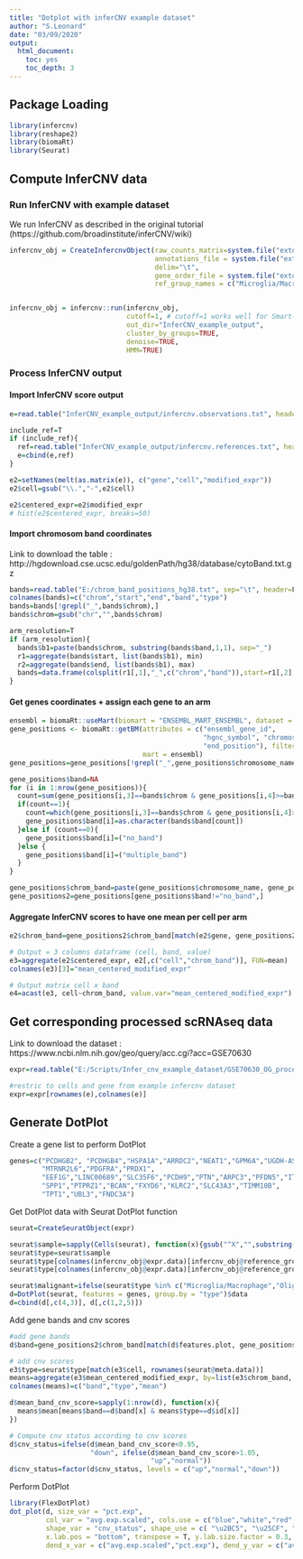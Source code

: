 ```yaml
---
title: "Dotplot with inferCNV example dataset"
author: "S.Leonard"
date: "03/09/2020"
output:
  html_document:
    toc: yes
    toc_depth: 3
---
```


## Package Loading
```r
library(infercnv)
library(reshape2)
library(biomaRt)
library(Seurat)
```

## Compute InferCNV data

### Run InferCNV with example dataset 

We run InferCNV as described in the original tutorial (https://github.com/broadinstitute/inferCNV/wiki)

```r

infercnv_obj = CreateInfercnvObject(raw_counts_matrix=system.file("extdata", "oligodendroglioma_expression_downsampled.counts.matrix.gz", package = "infercnv"),
                                    annotations_file = system.file("extdata", "oligodendroglioma_annotations_downsampled.txt", package = "infercnv"), 
                                    delim="\t", 
                                    gene_order_file = system.file("extdata", "gencode_downsampled.EXAMPLE_ONLY_DONT_REUSE.txt", package = "infercnv"),
                                    ref_group_names = c("Microglia/Macrophage","Oligodendrocytes (non-malignant)")) 


infercnv_obj = infercnv::run(infercnv_obj,
                             cutoff=1, # cutoff=1 works well for Smart-seq2, and cutoff=0.1 works well for 10x Genomics
                             out_dir="InferCNV_example_output", 
                             cluster_by_groups=TRUE, 
                             denoise=TRUE,
                             HMM=TRUE)
```


### Process InferCNV output 

#### Import InferCNV score output

```r
e=read.table("InferCNV_example_output/infercnv.observations.txt", header=T, row.names = 1)

include_ref=T
if (include_ref){
  ref=read.table("InferCNV_example_output/infercnv.references.txt", header=T, row.names = 1)
  e=cbind(e,ref)
}

e2=setNames(melt(as.matrix(e)), c("gene","cell","modified_expr"))
e2$cell=gsub("\\.","-",e2$cell)

e2$centered_expr=e2$modified_expr
# hist(e2$centered_expr, breaks=50)
```


#### Import chromosom band coordinates

Link to download the table : http://hgdownload.cse.ucsc.edu/goldenPath/hg38/database/cytoBand.txt.gz

```r
bands=read.table("E:/chrom_band_positions_hg38.txt", sep="\t", header=F)
colnames(bands)=c("chrom","start","end","band","type")
bands=bands[!grepl("_",bands$chrom),]
bands$chrom=gsub("chr","",bands$chrom)

arm_resolution=T
if (arm_resolution){
  bands$b1=paste(bands$chrom, substring(bands$band,1,1), sep="_")
  r1=aggregate(bands$start, list(bands$b1), min)
  r2=aggregate(bands$end, list(bands$b1), max)
  bands=data.frame(colsplit(r1[,1],"_",c("chrom","band")),start=r1[,2], end=r2[,2])
}

```



#### Get genes coordinates + assign each gene to an arm

```r
ensembl = biomaRt::useMart(biomart = "ENSEMBL_MART_ENSEMBL", dataset = "hsapiens_gene_ensembl")
gene_positions <- biomaRt::getBM(attributes = c("ensembl_gene_id", 
                                                "hgnc_symbol", "chromosome_name", "start_position", 
                                                "end_position"), filters = "hgnc_symbol", values = unique(e2$gene), 
                                 mart = ensembl)
gene_positions=gene_positions[!grepl("_",gene_positions$chromosome_name),]

gene_positions$band=NA
for (i in 1:nrow(gene_positions)){
  count=sum(gene_positions[i,3]==bands$chrom & gene_positions[i,4]>=bands$start & gene_positions[i,5]<=bands$end)
  if(count==1){
    count=which(gene_positions[i,3]==bands$chrom & gene_positions[i,4]>=bands$start & gene_positions[i,5]<=bands$end)
    gene_positions$band[i]=as.character(bands$band[count])
  }else if (count==0){
    gene_positions$band[i]=("no_band")
  }else {
    gene_positions$band[i]=("multiple_band")
  }
}

gene_positions$chrom_band=paste(gene_positions$chromosome_name, gene_positions$band, sep="_")
gene_positions2=gene_positions[gene_positions$band!="no_band",]
```


#### Aggregate InferCNV scores to have one mean per cell per arm


```r
e2$chrom_band=gene_positions2$chrom_band[match(e2$gene, gene_positions2$hgnc_symbol)]

# Output = 3 columns dataframe (cell, band, value)
e3=aggregate(e2$centered_expr, e2[,c("cell","chrom_band")], FUN=mean)
colnames(e3)[3]="mean_centered_modified_expr"

# Output matrix cell x band
e4=acast(e3, cell~chrom_band, value.var="mean_centered_modified_expr")
```


## Get corresponding processed scRNAseq data 

Link to download the dataset : https://www.ncbi.nlm.nih.gov/geo/query/acc.cgi?acc=GSE70630


```r
expr=read.table("E:/Scripts/Infer_cnv_example_dataset/GSE70630_OG_processed_data_v2.txt", header=T, row.names = 1)

#restric to cells and gene from example infercnv dataset
expr=expr[rownames(e),colnames(e)]
```


## Generate DotPlot

Create a gene list to perform DotPlot

```r
genes=c("PCDHGB2", "PCDHGB4","HSPA1A","ARRDC2","NEAT1","GPM6A","UGDH-AS1","CCND1","GRIA2","SCD5",
        "MTRNR2L6","PDGFRA","PRDX1",
        "EEF1G","LINC00689","SLC35F6","PCDH9","PTN","ARPC3","PFDN5","ITM2B",
        "SPP1","PTPRZ1","BCAN","FXYD6","KLRC2","SLC43A3","TIMM10B",
        "TPT1","UBL3","FNDC3A")

```

Get DotPlot data with Seurat DotPlot function

```r
seurat=CreateSeuratObject(expr)

seurat$sample=sapply(Cells(seurat), function(x){gsub("^X","",substring(x, 1, as.numeric(gregexpr("_",x)[[1]])[1]-1))})
seurat$type=seurat$sample
seurat$type[colnames(infercnv_obj@expr.data)[infercnv_obj@reference_grouped_cell_indices$`Microglia/Macrophage`]]="Microglia/Macrophage"
seurat$type[colnames(infercnv_obj@expr.data)[infercnv_obj@reference_grouped_cell_indices$`Oligodendrocytes (non-malignant)`]]="Oligodendrocytes (non malignant)"

seurat$malignant=ifelse(seurat$type %in% c("Microglia/Macrophage","Oligodendrocytes (non malignant)"), "non malignant","malignant")
d=DotPlot(seurat, features = genes, group.by = "type")$data
d=cbind(d[,c(4,3)], d[,c(1,2,5)])
```

Add gene bands and cnv scores

```r
#add gene bands
d$band=gene_positions2$chrom_band[match(d$features.plot, gene_positions2$hgnc_symbol)]

# add cnv scores
e3$type=seurat$type[match(e3$cell, rownames(seurat@meta.data))]
means=aggregate(e3$mean_centered_modified_expr, by=list(e3$chrom_band, e3$type), FUN=mean)
colnames(means)=c("band","type","mean")

d$mean_band_cnv_score=sapply(1:nrow(d), function(x){
  means$mean[means$band==d$band[x] & means$type==d$id[x]]
})

# Compute cnv status according to cnv scores
d$cnv_status=ifelse(d$mean_band_cnv_score<0.95, 
                    "down", ifelse(d$mean_band_cnv_score>1.05,
                                   "up","normal"))
d$cnv_status=factor(d$cnv_status, levels = c("up","normal","down"))
```

Perform DotPlot

```r
library(FlexDotPlot)
dot_plot(d, size_var = "pct.exp", 
         col_var = "avg.exp.scaled", cols.use = c("blue","white","red", "darkred"),
         shape_var = "cnv_status", shape_use = c( "\u2BC5", "\u25CF", "\u2BC6"), 
         x.lab.pos = "bottom", transpose = T, y.lab.size.factor = 0.3,
         dend_x_var = c("avg.exp.scaled","pct.exp"), dend_y_var = c("avg.exp.scaled","pct.exp"))
```